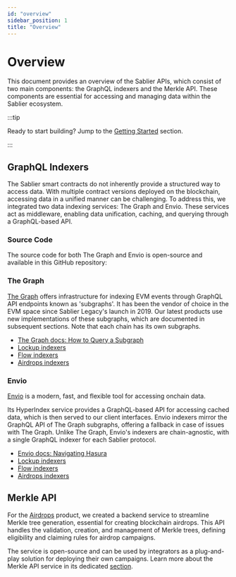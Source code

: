 ```yaml
---
id: "overview"
sidebar_position: 1
title: "Overview"
---
```



# Overview

This document provides an overview of the Sablier APIs, which consist of two main components: the GraphQL indexers and
the Merkle API. These components are essential for accessing and managing data within the Sablier ecosystem.

:::tip

Ready to start building? Jump to the [Getting Started](/api/getting-started) section.

:::

## GraphQL Indexers

The Sablier smart contracts do not inherently provide a structured way to access data. With multiple contract versions
deployed on the blockchain, accessing data in a unified manner can be challenging. To address this, we integrated two
data indexing services: The Graph and Envio. These services act as middleware, enabling data unification, caching, and
querying through a GraphQL-based API.

### Source Code

The source code for both The Graph and Envio is open-source and available in this GitHub repository:

<LinkPreviewIndexers />

### The Graph

[The Graph](https://thegraph.com/) offers infrastructure for indexing EVM events through GraphQL API endpoints known as
'subgraphs'. It has been the vendor of choice in the EVM space since Sablier Legacy's launch in 2019. Our latest
products use new implementations of these subgraphs, which are documented in subsequent sections. Note that each chain
has its own subgraphs.

- [The Graph docs: How to Query a Subgraph](https://thegraph.com/docs/en/subgraphs/querying/introduction/)
- [Lockup indexers](/api/lockup/indexers#the-graph)
- [Flow indexers](/api/lockup/indexers#the-graph)
- [Airdrops indexers](/api/airdrops/indexers#the-graph)

### Envio

[Envio](https://envio.dev) is a modern, fast, and flexible tool for accessing onchain data.

Its HyperIndex service provides a GraphQL-based API for accessing cached data, which is then served to our client
interfaces. Envio indexers mirror the GraphQL API of The Graph subgraphs, offering a fallback in case of issues with The
Graph. Unlike The Graph, Envio's indexers are chain-agnostic, with a single GraphQL indexer for each Sablier protocol.

- [Envio docs: Navigating Hasura](https://docs.envio.dev/docs/HyperIndex/navigating-hasura)
- [Lockup indexers](/api/lockup/indexers#envio)
- [Flow indexers](/api/lockup/indexers#envio)
- [Airdrops indexers](/api/airdrops/indexers#envio)

## Merkle API

For the [Airdrops](/apps/features/airdrops) product, we created a backend service to streamline Merkle tree generation,
essential for creating blockchain airdrops. This API handles the validation, creation, and management of Merkle trees,
defining eligibility and claiming rules for airdrop campaigns.

The service is open-source and can be used by integrators as a plug-and-play solution for deploying their own campaigns.
Learn more about the Merkle API service in its dedicated [section](/api/airdrops/merkle-api/overview).

<LinkPreviewMerkleAPI />
